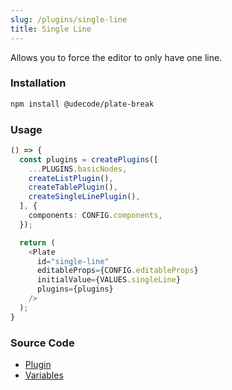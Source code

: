 ```yaml
---
slug: /plugins/single-line
title: Single Line
---
```


Allows you to force the editor to only have one line.

### Installation

```bash npm2yarn
npm install @udecode/plate-break
```

### Usage

```ts live
() => {
  const plugins = createPlugins([
    ...PLUGINS.basicNodes,
    createListPlugin(),
    createTablePlugin(),
    createSingleLinePlugin(),
  ], {
    components: CONFIG.components,
  });

  return (
    <Plate
      id="single-line"
      editableProps={CONFIG.editableProps}
      initialValue={VALUES.singleLine}
      plugins={plugins}
    />
  );
}
```

### Source Code

- [Plugin](https://github.com/udecode/plate/blob/main/packages/editor/break/src/single-line/createSingleLinePlugin.ts)
- [Variables](https://github.com/udecode/plate/blob/main/examples/docusaurus/src/live/live.tsx)
